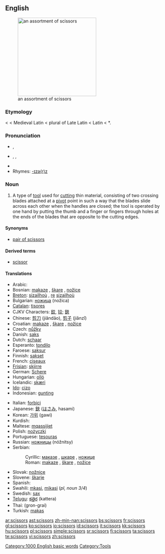 ==English==
[[Image:Nozyczki4.jpg|thumb|right|250px|an assortment of scissors]]

===Etymology===
{{ME.}} {{term|sisoures}} < {{OF.}} {{term|cisoires}} < Medieval Latin {{term|cisoria}} < plural of Late Latin {{term|cisorium||cutting instrument}} < Latin {{term|caesus}} < {{PIE.}} *{{term||skhai-|to strike}}.

===Pronunciation===
*{{a|RP}} {{IPA|/ˈsɪzəz/}}, {{SAMPA|/"sIz@z/}}
*{{a|US}} {{enPR|sĭzʹərz}}, {{IPA|/ˈsɪzɚz/}}, {{SAMPA|/"sIz@`z/}}
*{{audio|en-us-scissors.ogg|Audio (US)}}
*Rhymes: [[Rhymes:English:-ɪzə(r)z|-ɪzə(r)z]]

===Noun===
{{infl|en|noun}} {{pluralonly}}

# A type of [[tool]] used for [[cut]]ting thin material, consisting of two crossing blades attached at a [[pivot]] point in such a way that the blades slide across each other when the handles are closed; the tool is operated by one hand by putting the thumb and a finger or fingers through holes at the ends of the blades that are opposite to the cutting edges.

====Synonyms====
*{{sense|tool used for cutting}} [[pair of scissors]]

====Derived terms====
*[[scissor]]<!--attributive form and verb-->

====Translations====
{{trans-top|tool used for cutting}}
*Arabic: {{ARchar|[[مقص|مقصّ]]}} {{IPAchar|(miqáʂʂ)}} {{m}}
*Bosnian: [[makaze]] {{fpl}}, [[škare]] {{fpl}}, [[nožice]] {{fpl}}
*[[Breton]]: [[sizailhoù]] {{fpl}}, [[re]] [[sizailhoù]]
*Bulgarian: [[ножица]] (nožica) {{f}}
*[[Catalan]]: [[tisores]] {{fpl}}
*CJKV Characters: [[鉸]], [[铰]]; [[鋏]]
*Chinese: [[剪刀]] (jiǎndāo), [[剪子]] (jiǎnzǐ)
*Croatian: [[makaze]] {{fpl}}, [[škare]] {{fpl}}, [[nožice]] {{fpl}}
*Czech: [[nůžky]] {{fpl}}
*Danish: [[saks]] {{c}}
*Dutch: [[schaar]] {{f}}
*Esperanto: [[tondilo]]
*Faroese: [[saksur]] {{m}}
*Finnish: [[sakset]] {{p}}
*French: [[ciseaux]] {{mpl}}
*[[Frisian]]: [[skjirre]]
*German: [[Schere]] {{f}}
*Hungarian: [[olló]]
*Icelandic: [[skæri]] {{npl}}
*[[Ido]]: [[cizo]]
*Indonesian: [[gunting]]
{{trans-mid}}
*Italian: [[forbici]] {{fpl}}
*Japanese: [[鋏]] ([[はさみ]], hasami)
*Korean: [[가위]] (gawi)
*Kurdish: {{KUchar|[[مه‌قه‌س]]}}
*Maltese: [[mqassijiet]] {{mpl}}
*Polish: [[nożyczki]] {{p}}
*Portuguese: [[tesouras]] {{fpl}}
*Russian: [[ножницы]] (nóžnitsy) {{fpl}}
*Serbian:
*:Cyrillic: [[маказе#Serbian|маказе]] {{fpl}}, [[шкаре]] {{fpl}}, [[ножице]] {{fpl}}
*:Roman: [[makaze#Serbian|makaze]] {{fpl}}, [[škare]] {{fpl}}, [[nožice]] {{fpl}}
*Slovak: [[nožnice]] {{fpl}}
*Slovene: [[škarje]] {{fpl}}
*Spanish: {{t|es|tijeras|f|p}}
*Swahili: [[mkasi]], [[mikasi]] (''pl, noun 3/4'')
*Swedish: [[sax]] {{s}}
*[[Telugu]]: [[కత్తెర]] (kattera)
*Thai: {{THchar|[[กรรไกร]]}} (gron-grai)
*Turkish: [[makas]]
{{trans-bottom}}

[[Category:1000 English basic words]]
[[Category:Tools]]

[[ar:scissors]]
[[ast:scissors]]
[[zh-min-nan:scissors]]
[[bs:scissors]]
[[fr:scissors]]
[[gl:scissors]]
[[ko:scissors]]
[[io:scissors]]
[[id:scissors]]
[[it:scissors]]
[[kk:scissors]]
[[hu:scissors]]
[[pl:scissors]]
[[simple:scissors]]
[[sr:scissors]]
[[fi:scissors]]
[[ta:scissors]]
[[te:scissors]]
[[vi:scissors]]
[[zh:scissors]]